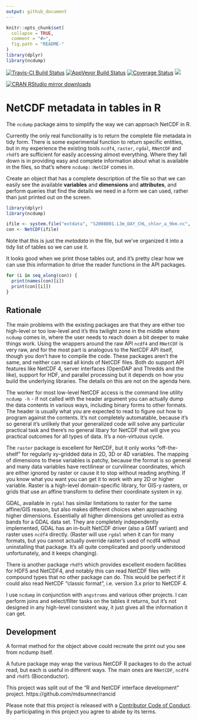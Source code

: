 ```yaml
---
output: github_document
---
```

 
<!-- README.md is generated from README.Rmd. Please edit that file -->

```r
knitr::opts_chunk$set(
  collapse = TRUE,
  comment = "#>",
  fig.path = "README-"
)
library(dplyr)
library(ncdump)

```

[![Travis-CI Build Status](https://travis-ci.org/hypertidy/ncdump.svg?branch=master)](https://travis-ci.org/hypertidy/ncdump)
[![AppVeyor Build Status](https://ci.appveyor.com/api/projects/status/github/hypertidy/ncdump?branch=master&svg=true)](https://ci.appveyor.com/project/hypertidy/ncdump)
[![Coverage Status](https://img.shields.io/codecov/c/github/hypertidy/ncdump/master.svg)](https://codecov.io/github/hypertidy/ncdump?branch=master)
[![](http://www.r-pkg.org/badges/version/ncdump)](http://www.r-pkg.org/pkg/ncdump)

[![CRAN RStudio mirror downloads](http://cranlogs.r-pkg.org/badges/ncdump)](http://www.r-pkg.org/pkg/ncdump)

# NetCDF metadata in tables in R

The `ncdump` package aims to simplify the way we can approach NetCDF in R.

Currently the only real functionality is to return the complete file metadata in tidy form. There is some experimental function to return specific entities, but in my experience the existing tools `ncdf4`, `raster`, `rgdal`, `RNetCDF` and `rhdf5` are sufficient for easily accessing almost everything. Where they fall down is in providing easy and complete information about what is available in the files, so that's where `ncdump::NetCDF` comes in. 

Create an object that has a complete description of the file so that we can easily see the available **variables** and **dimensions** and **attributes**, and perform queries that find the details we need in a form we can used, rather than just printed out on the screen. 

```r
library(dplyr)
library(ncdump)

ifile <- system.file("extdata", "S2008001.L3m_DAY_CHL_chlor_a_9km.nc", package = "ncdump")
con <- NetCDF(ifile)
```

Note that this is just the *metadata* in the file, but we've organized it into a tidy list of tables so we can use it. 

It looks good when we print those tables out, and it's pretty clear how we can use this information to drive the reader functions in the API packages. 

```r
for (i in seq_along(con)) {
  print(names(con)[i])
  print(con[[i]])
}
```

## Rationale

The main problems with the existing packages are that they are either too high-level or too low-level and it's this twilight zone in the middle where `ncdump` comes in, where the user needs to reach down a bit deeper to make things work. Using the wrappers around the raw API `ncdf4` and `RNetCDF` is very raw, and for the most part is analogous to the NetCDF API itself, though you don't have to compile the code. These packages aren't the same, and neither can read all kinds of NetCDF files. Both do support API features like NetCDF 4, server interfaces (OpenDAP and Thredds and the like), support for HDF, and parallel processing but it depends on how you build the underlying libraries. The details on this are not on the agenda here. 

The worker for most low-level NetCDF access is the command line utility `ncdump -h` - if not called with the `h`eader argument you can actually dump the data contents in various ways, including binary forms to other formats. The header is usually what you are expected to read to figure out how to program against the contents. It's not completely automatable, because it's so general it's unlikely that your generalized code will solve any particular practical task and there's no general libary for NetCDF that will give you practical outcomes for all types of data. It's a non-virtuous cycle. 

The `raster` package is excellent for NetCDF, but it only works "off-the-shelf" for regularly xy-gridded data in 2D, 3D or 4D variables. The mapping of dimensions to these variables is patchy, because the format is so general and many data variables have rectilinear or curvilinear coordinates, which are either ignored by raster or cause it to stop without reading anything. If you know what you want you can get it to work with any 2D or higher variable. Raster is a high-level domain-specific library, for GIS-y rasters, or grids that use  an affine transform to define their coordinate system in xy. 

GDAL, available in `rgdal` has similar limitations to raster for the same affine/GIS reason, but also makes different choices when approaching higher dimensions. Essentially all higher dimensions get unrolled as extra bands for a GDAL data set. They are completely independently implemented, GDAL has an in-built NetCDF driver (also a GMT variant) and raster uses `ncdf4` directly. (Raster will use `rgdal` when it can for many formats, but you cannot actually override raster's used of ncdf4 without uninstalling that package. It's all quite complicated and poorly understood unfortunately, and it keeps changing).

There is another package `rhdf5` which provides excellent modern facilities for HDF5 and NetCDF4, and notably this can read NetCDF files with compound types that no other package can do. This would be perfect if it could also read NetCDF "classic format", i.e. version 3.x prior to NetCDF 4. 

I use `ncdump` in conjunction with `angstroms` and various other projects. I can perform joins and select/filter tasks on the tables it returns, but it's not designed in any high-level consistent way, it just gives all the information it can get. 

## Development

A format method for the object above could recreate the print out you see from ncdump itself. 

A future package may wrap the various NetCDF R packages to do the actual read, but each is useful in different ways. The main ones are `RNetCDF`, `ncdf4` and `rhdf5` (Bioconductor). 

This project was split out of the "R and NetCDF interface development" project. https://github.com/mdsumner/rancid  


Please note that this project is released with a [Contributor Code of Conduct](CONDUCT.md). By participating in this project you agree to abide by its terms.
